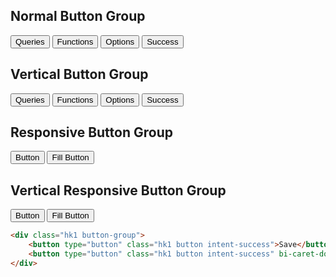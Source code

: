 
## Normal Button Group
<ButtonGroup>
    <Button icon="arrow-repeat">Queries</Button>
    <Button icon="funnel">Functions</Button>
    <Button rightIcon="caret-down-fill">Options</Button>
    <Button intent="success">Success</Button>
</ButtonGroup>

## Vertical Button Group

<ButtonGroup vertical={true}>
    <Button icon="arrow-repeat">Queries</Button>
    <Button icon="funnel">Functions</Button>
    <Button rightIcon="caret-down-fill">Options</Button>
    <Button intent="success">Success</Button>
</ButtonGroup>

## Responsive Button Group

<ButtonGroup fill={true}>
    <Button>Button</Button>
    <Button fill={true}>Fill Button</Button>
</ButtonGroup>

## Vertical Responsive Button Group

<ButtonGroup vertical={true} fill={true}>
    <Button>Button</Button>
    <Button fill={true}>Fill Button</Button>
</ButtonGroup>

```html
<div class="hk1 button-group">
    <button type="button" class="hk1 button intent-success">Save</button>
    <button type="button" class="hk1 button intent-success" bi-caret-down-fill></button>
</div>
```